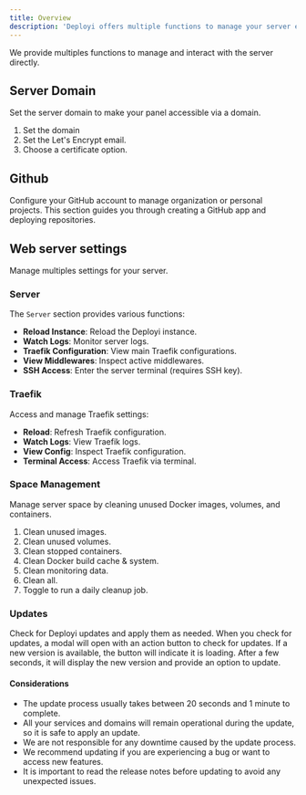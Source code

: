 ```yaml
---
title: Overview
description: 'Deployi offers multiple functions to manage your server efficiently. These include managing server settings, profiles, appearance, S3 destinations, certificates, and users.'
---
```


We provide multiples functions to manage and interact with the server directly.


## Server Domain

Set the server domain to make your panel accessible via a domain.

1. Set the domain
2. Set the Let's Encrypt email.
3. Choose a certificate option.

## Github

Configure your GitHub account to manage organization or personal projects. This section guides you through creating a GitHub app and deploying repositories.


## Web server settings

Manage multiples settings for your server.

### Server

The `Server` section provides various functions:

- **Reload Instance**: Reload the Deployi instance.
- **Watch Logs**: Monitor server logs.
- **Traefik Configuration**: View main Traefik configurations.
- **View Middlewares**: Inspect active middlewares.
- **SSH Access**: Enter the server terminal (requires SSH key).

### Traefik

Access and manage Traefik settings:

- **Reload**: Refresh Traefik configuration.
- **Watch Logs**: View Traefik logs.
- **View Config**: Inspect Traefik configuration.
- **Terminal Access**: Access Traefik via terminal.

### Space Management

Manage server space by cleaning unused Docker images, volumes, and containers.

1. Clean unused images.
2. Clean unused volumes.
3. Clean stopped containers.
4. Clean Docker build cache & system.
5. Clean monitoring data.
6. Clean all.
7. Toggle to run a daily cleanup job.

### Updates

Check for Deployi updates and apply them as needed. When you check for updates, a modal will open with an action button to check for updates. If a new version is available, the button will indicate it is loading. After a few seconds, it will display the new version and provide an option to update.



#### Considerations

- The update process usually takes between 20 seconds and 1 minute to complete.
- All your services and domains will remain operational during the update, so it is safe to apply an update.
- We are not responsible for any downtime caused by the update process.
- We recommend updating if you are experiencing a bug or want to access new features.
- It is important to read the release notes before updating to avoid any unexpected issues.
